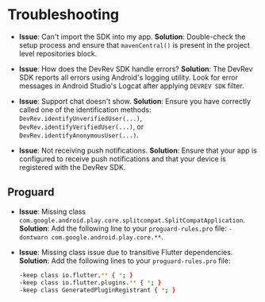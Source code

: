 # Troubleshooting

- **Issue**: Can't import the SDK into my app.
  **Solution**: Double-check the setup process and ensure that `mavenCentral()` is present in the project level repositories block.

- **Issue**: How does the DevRev SDK handle errors?
  **Solution**: The DevRev SDK reports all errors using Android's logging utility. Look for error messages in Android Studio's Logcat after applying `DEVREV SDK` filter.

- **Issue**: Support chat doesn't show.
  **Solution**: Ensure you have correctly called one of the identification methods: `DevRev.identifyUnverifiedUser(...)`, `DevRev.identifyVerifiedUser(...)`, or `DevRev.identifyAnonymousUser(...)`.

- **Issue**: Not receiving push notifications.
  **Solution**: Ensure that your app is configured to receive push notifications and that your device is registered with the DevRev SDK.

## Proguard

- **Issue**: Missing class `com.google.android.play.core.splitcompat.SplitCompatApplication`.
  **Solution**: Add the following line to your `proguard-rules.pro` file: `-dontwarn com.google.android.play.core.**`.

- **Issue**: Missing class issue due to transitive Flutter dependencies. 
  **Solution**: Add the following lines to your `proguard-rules.pro` file:
  ```bash
  -keep class io.flutter.** { *; }
  -keep class io.flutter.plugins.** { *; }
  -keep class GeneratedPluginRegistrant { *; }
  ```

